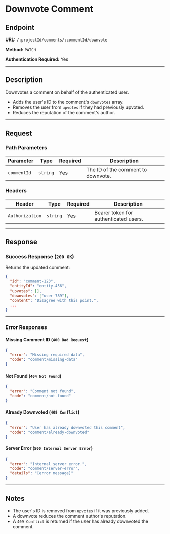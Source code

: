 # Downvote Comment

## Endpoint

**URL:** `/:projectId/comments/:commentId/downvote`

**Method:** `PATCH`

**Authentication Required:** Yes

---

## Description

Downvotes a comment on behalf of the authenticated user.

* Adds the user's ID to the comment's `downvotes` array.
* Removes the user from `upvotes` if they had previously upvoted.
* Reduces the reputation of the comment's author.

---

## Request

### Path Parameters

| Parameter   | Type     | Required | Description                        |
| ----------- | -------- | -------- | ---------------------------------- |
| `commentId` | `string` | Yes      | The ID of the comment to downvote. |

### Headers

| Header          | Type     | Required | Description                           |
| --------------- | -------- | -------- | ------------------------------------- |
| `Authorization` | `string` | Yes      | Bearer token for authenticated users. |

---

## Response

### Success Response (`200 OK`)

Returns the updated comment:

```json
{
  "id": "comment-123",
  "entityId": "entity-456",
  "upvotes": [],
  "downvotes": ["user-789"],
  "content": "Disagree with this point.",
  ...
}
```

---

### Error Responses

#### Missing Comment ID (`400 Bad Request`)

```json
{
  "error": "Missing required data",
  "code": "comment/missing-data"
}
```

#### Not Found (`404 Not Found`)

```json
{
  "error": "Comment not found",
  "code": "comment/not-found"
}
```

#### Already Downvoted (`409 Conflict`)

```json
{
  "error": "User has already downvoted this comment",
  "code": "comment/already-downvoted"
}
```

#### Server Error (`500 Internal Server Error`)

```json
{
  "error": "Internal server error.",
  "code": "comment/server-error",
  "details": "[error message]"
}
```

---

## Notes

* The user's ID is removed from `upvotes` if it was previously added.
* A downvote reduces the comment author's reputation.
* A `409 Conflict` is returned if the user has already downvoted the comment.
